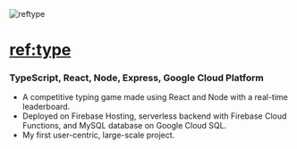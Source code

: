 
<div className="flex flex-col items-center justify-center mb-8">
    <Image
        src="./carbon_reftype.png"
        alt="reftype"
        width={300}
        height={225}
        className="w-64 h-auto mb-4 md:w-96 md:h-auto"
    />
</div>

# [ref:type](https://github.com/skarokin/ref-type)
### TypeScript, React, Node, Express, Google Cloud Platform
- A competitive typing game made using React and Node with a real-time leaderboard.
- Deployed on Firebase Hosting, serverless backend with Firebase Cloud Functions, and MySQL database on Google Cloud SQL.
- My first user-centric, large-scale project.